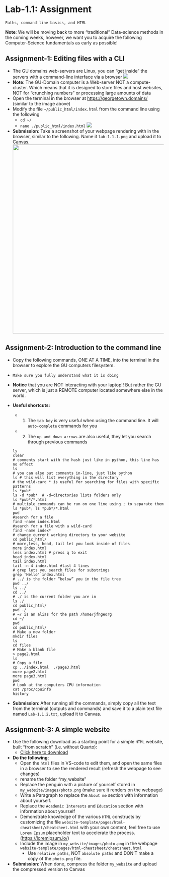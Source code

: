 # Lab-1.1: Assignment

`Paths, command line basics, and HTML`

**Note**: We will be moving back to more "traditional" Data-science methods in the coming weeks, however, we want you to acquire the following Computer-Science fundamentals as early as possible!

## Assignment-1: Editing files with a CLI

-   The GU domains web-servers are Linux, you can "get inside" the servers with a command-line interface via a browser ![](images/2023-08-27-21-06-02.png)
-   **Note**: The GU-Domain computer is a Web-server NOT a compute-cluster. Which means that it is designed to store files and host websites, NOT for "crunching numbers" or processing large amounts of data
-   Open the terminal in the browser at <https://georgetown.domains/> (similar to the image above)
-   Modify the file `~/public_html/index.html` from the command line using the following
    -   `cd ~/`
    -   `nano ./public_html/index.html` ![](images/2023-08-27-21-23-26.png)
-   **Submission**: Take a screenshot of your webpage rendering with in the browser, similar to the following. Name it `lab-1.1.1.png` and upload it to Canvas. ![](images/2023-08-27-21-25-05.png){width="600"}

## Assignment-2: Introduction to the command line

-   Copy the following commands, ONE AT A TIME, into the terminal in the browser to explore the GU computers filesystem.

-   `Make sure you fully understand what it is doing`

-   **Notice** that you are NOT interacting with your laptop!! But rather the GU server, which is just a REMOTE computer located somewhere else in the world.

-   **Useful shortcuts:**

    -   

        (1) The `tab key` is very useful when using the command line. It will `auto-complete` commands for you

    -   

        (2) The `up and down arrows` are also useful, they let you search through previous commands

    ```         
    ls
    clear
    # comments start with the hash just like in python, this line has no effect
    ls
    # you can also put comments in-line, just like python 
    ls # this will list everything in the directory
    # the wild-card * is useful for searching for files with specific patterns
    ls *pub*
    ls -d *pub*  # -d=directories lists folders only 
    ls *pub*/*.html
    # multiple commands can be run on one line using ; to separate them
    ls *pub*; ls *pub*/*.html
    pwd
    #search for a file 
    find -name index.html
    #search for a file with a wild-card
    find -name index*
    # change current working directory to your website 
    cd public_html/
    # more,less, head, tail let you look inside of files
    more index.html
    less index.html # press q to exit
    head index.html
    tail index.html
    tail -n 4 index.html #last 4 lines
    # grep lets you search files for substrings
    grep 'Hello' index.html
    # ../ is the folder “below” you in the file tree 
    pwd ../
    ls ../
    cd ../
    # ./ is the current folder you are in 
    ls ./
    cd public_html/
    pwd ./
    # ~/ is an alias for the path /home/jfhgeorg
    cd ~/ 
    pwd
    cd public_html/
    # Make a new folder 
    mkdir files
    ls
    cd files
    # Make a blank file
    > page2.html
    ls
    # Copy a file
    cp ../index.html  ./page3.html
    more page2.html
    more page3.html
    pwd
    # Look at the computers CPU information
    cat /proc/cpuinfo 
    history
    ```

-   **Submission**: After running all the commands, simply copy all the text from the terminal (outputs and commands) and save it to a plain text file named `Lab-1.1.2.txt`, upload it to Canvas.

## Assignment-3: A simple website {.smaller}

-   Use the following download as a starting point for a simple `HTML` website, built "from scratch" (i.e. without Quarto):
    -   [Click here to download](simple-website-template.zip)
-   **Do the following**;
    -   Open the `html` files in VS-code to edit them, and open the same files in a browser to see the rendered result (refresh the webpage to see changes)
    -   rename the folder "my_website"
    -   Replace the penguin with a picture of yourself stored in `my_website/images/photo.png` (make sure it renders on the webpage)
    -   Write a Paragraph to replace the `About me` section with information about yourself.
    -   Replace the `Academic Interests` and `Education` section with information about yourself
    -   Demonstrate knowledge of the various `HTML` constructs by customizing the file `website-template/pages/html-cheatsheet/cheatsheet.html` with your own content, feel free to use `Lorem Ipsum` placeholder text to accelerate the process. (<https://loremipsum.io/>)
    -   Include the image in `my_website/images/photo.png` in the webpage `website-template/pages/html-cheatsheet/cheatsheet.html`
        -   Use `relative paths`, NOT `absolute paths` and DON'T make a copy of the `photo.png` file.\
-   **Submission**: When done, compress the folder `my_website` and upload the compressed version to Canvas

